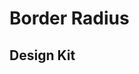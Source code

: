 
<Meta title="Den Haag/Border Radius" />

# Border Radius

## Design Kit

<MDXEmbedProvider>
  <Figma
    title="Brand Identity / Border Radius"
    url="file/JpoY3waVoQGlLQzQXTL9nn/Design-System-Gemeente-Den-Haag?node-id=3497%3A16765"
  />
</MDXEmbedProvider>
